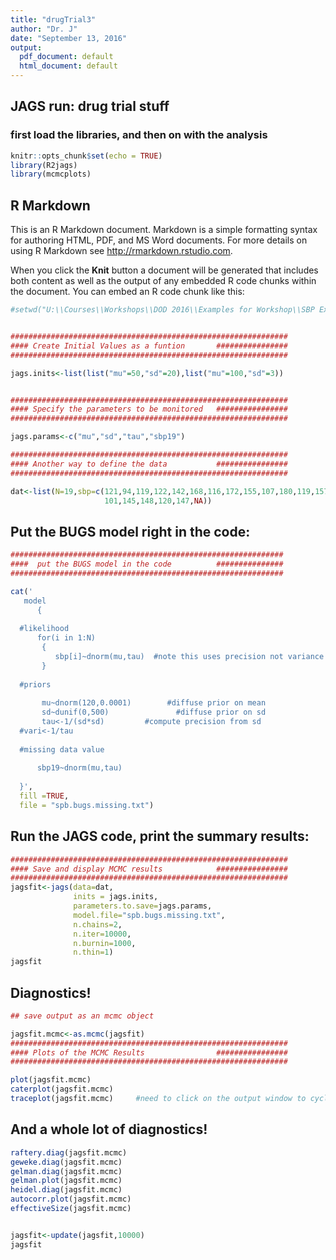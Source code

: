 ```yaml
---
title: "drugTrial3"
author: "Dr. J"
date: "September 13, 2016"
output:
  pdf_document: default
  html_document: default
---
```


## JAGS run:  drug trial stuff  
### first load the libraries, and then on with the analysis

```r
knitr::opts_chunk$set(echo = TRUE)
library(R2jags)
library(mcmcplots)
```

## R Markdown

This is an R Markdown document. Markdown is a simple formatting syntax for authoring HTML, PDF, and MS Word documents. For more details on using R Markdown see <http://rmarkdown.rstudio.com>.

When you click the **Knit** button a document will be generated that includes both content as well as the output of any embedded R code chunks within the document. You can embed an R code chunk like this:

```r


#setwd("U:\\Courses\\Workshops\\DOD 2016\\Examples for Workshop\\SBP Example")


##############################################################
#### Create Initial Values as a funtion       ################
##############################################################

jags.inits<-list(list("mu"=50,"sd"=20),list("mu"=100,"sd"=3))


##############################################################
#### Specify the parameters to be monitored   ################
##############################################################

jags.params<-c("mu","sd","tau","sbp19")

##############################################################
#### Another way to define the data           ################
##############################################################

dat<-list(N=19,sbp=c(121,94,119,122,142,168,116,172,155,107,180,119,157,
                     101,145,148,120,147,NA))
```

## Put the BUGS model right in the code:  


```r


#############################################################
####  put the BUGS model in the code          ###############
#############################################################

cat('
   model
      {
  
  #likelihood
      for(i in 1:N)
       {
          sbp[i]~dnorm(mu,tau)  #note this uses precision not variance
       }
  
  #priors
  
       mu~dnorm(120,0.0001)        #diffuse prior on mean
       sd~dunif(0,500)               #diffuse prior on sd
       tau<-1/(sd*sd)		  #compute precision from sd
  #vari<-1/tau
  
  #missing data value
  
      sbp19~dnorm(mu,tau)
  
  }', 
  fill =TRUE,
  file = "spb.bugs.missing.txt")

```

## Run the JAGS code, print the summary results:

```r


##############################################################
#### Save and display MCMC results            ################
##############################################################
jagsfit<-jags(data=dat,
              inits = jags.inits,
              parameters.to.save=jags.params,
              model.file="spb.bugs.missing.txt",
              n.chains=2,
              n.iter=10000,
              n.burnin=1000,
              n.thin=1)
jagsfit

```

## Diagnostics!  

```r

## save output as an mcmc object

jagsfit.mcmc<-as.mcmc(jagsfit)
##############################################################
#### Plots of the MCMC Results                ################
##############################################################

plot(jagsfit.mcmc)
caterplot(jagsfit.mcmc)
traceplot(jagsfit.mcmc)     #need to click on the output window to cycle through the plots

```

## And a whole lot of diagnostics!

```r

raftery.diag(jagsfit.mcmc)
geweke.diag(jagsfit.mcmc)
gelman.diag(jagsfit.mcmc)
gelman.plot(jagsfit.mcmc)
heidel.diag(jagsfit.mcmc)
autocorr.plot(jagsfit.mcmc)
effectiveSize(jagsfit.mcmc)


jagsfit<-update(jagsfit,10000)
jagsfit

```


